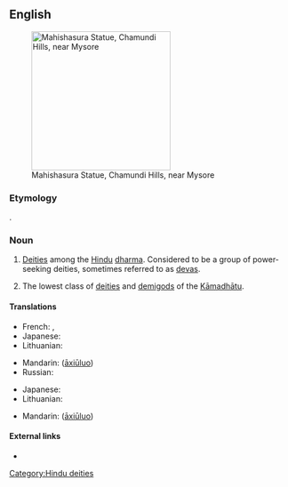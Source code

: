 ==English==
[[Image:Mahishaasura.jpg|thumb|250px| Mahishasura Statue, Chamundi Hills, near Mysore]]

===Etymology===
{{etyl|sa}} {{term|sc=Deva|असुर|tr=ásura|lang=sa}}.

===Noun===
{{en-noun}}

# {{Hinduism}} [[deity|Deities]] among the [[Hindu]] [[dharma]]. Considered to be a group of power-seeking deities, sometimes referred to as [[deva]]s.
# {{Buddhism}} The lowest class of [[deity|deities]] and [[demigod]]s of the [[Kāmadhātu]].

====Translations====
{{trans-top|Asura in Hinduism}}
* French: {{t|fr|açoura}},  {{t-|fr|asura}}
* Japanese: {{t|ja|アスラ|tr=asura|sc=Jpan}}
* Lithuanian: {{t-|lt|Asura|f|xs=Lithuanian}}
{{trans-mid}}
* Mandarin: {{zh-ts|阿修羅|阿修罗}} ([[āxiūluo]])
* Russian: {{t|ru|асура|tr=asura|sc=Cyrl}}
{{trans-bottom}}

{{trans-top|Asura in Buddhism}}
* Japanese: {{t-|ja|阿修羅|tr=[[あしゅら]], [[ashura]]|sc=Jpan}}
* Lithuanian: {{t-|lt|Asura|f|xs=Lithuanian}}
{{trans-mid}}
* Mandarin: {{zh-ts|阿修羅|阿修罗}} ([[āxiūluo]])
{{trans-bottom}}

====External links====
* {{pedialite}}

[[Category:Hindu deities]]